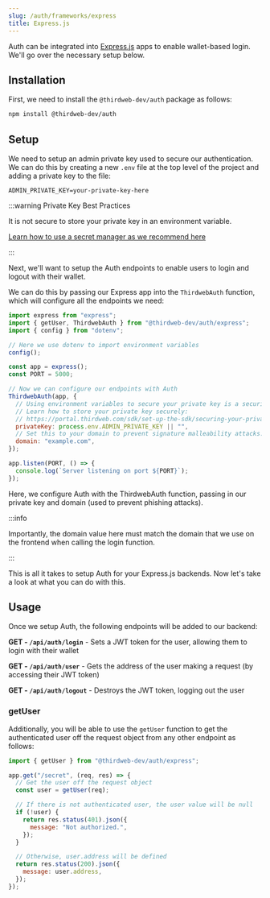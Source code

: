 ```yaml
---
slug: /auth/frameworks/express
title: Express.js
---
```



Auth can be integrated into [Express.js](https://expressjs.com/) apps to enable wallet-based login. We'll go over the necessary setup below.

<div className="row" style={{ marginTop: 24 }}>
  <div className="col col--12">
    <QuickstartCard
      name="Example Repo: Express + Auth"
      link="https://github.com/thirdweb-example/thirdweb-auth-express"
      description="Implement thirdweb Auth with Express"
      image="/assets/languages/javascript.png"
    />
  </div>
</div>

## Installation

First, we need to install the `@thirdweb-dev/auth` package as follows:

```bash npm2yarn
npm install @thirdweb-dev/auth
```

## Setup

We need to setup an admin private key used to secure our authentication. We can do this by creating a new `.env` file at the top level of the project and adding a private key to the file:

```
ADMIN_PRIVATE_KEY=your-private-key-here
```

:::warning Private Key Best Practices

It is not secure to store your private key in an environment variable.

[Learn how to use a secret manager as we recommend here](/sdk/set-up-the-sdk/securing-your-private-key)

:::

Next, we'll want to setup the Auth endpoints to enable users to login and logout with their wallet.

We can do this by passing our Express app into the `ThirdwebAuth` function, which will configure all the endpoints we need:

```js
import express from "express";
import { getUser, ThirdwebAuth } from "@thirdweb-dev/auth/express";
import { config } from "dotenv";

// Here we use dotenv to import environment variables
config();

const app = express();
const PORT = 5000;

// Now we can configure our endpoints with Auth
ThirdwebAuth(app, {
  // Using environment variables to secure your private key is a security vulnerability.
  // Learn how to store your private key securely:
  // https://portal.thirdweb.com/sdk/set-up-the-sdk/securing-your-private-key
  privateKey: process.env.ADMIN_PRIVATE_KEY || "",
  // Set this to your domain to prevent signature malleability attacks.
  domain: "example.com",
});

app.listen(PORT, () => {
  console.log(`Server listening on port ${PORT}`);
});
```

Here, we configure Auth with the ThirdwebAuth function, passing in our private key and domain (used to prevent phishing attacks).

:::info

Importantly, the domain value here must match the domain that we use on the frontend when calling the login function.

:::

This is all it takes to setup Auth for your Express.js backends. Now let's take a look at what you can do with this.

## Usage

Once we setup Auth, the following endpoints will be added to our backend:

**GET - `/api/auth/login`** - Sets a JWT token for the user, allowing them to login with their wallet

**GET - `/api/auth/user`** - Gets the address of the user making a request (by accessing their JWT token)

**GET - `/api/auth/logout`** - Destroys the JWT token, logging out the user

### getUser

Additionally, you will be able to use the `getUser` function to get the authenticated user off the request object from any other endpoint as follows:

```js
import { getUser } from "@thirdweb-dev/auth/express";

app.get("/secret", (req, res) => {
  // Get the user off the request object
  const user = getUser(req);

  // If there is not authenticated user, the user value will be null
  if (!user) {
    return res.status(401).json({
      message: "Not authorized.",
    });
  }

  // Otherwise, user.address will be defined
  return res.status(200).json({
    message: user.address,
  });
});
```
